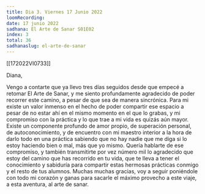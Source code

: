 ```yaml
---
title: Dia 3. Viernes 17 Junio 2022
loomRecording:
date: 17 junio 2022
sadhana: El Arte de Sanar S01E02
index: 3
total: 36
sadhanaslug: el-arte-de-sanar
---
```


[[172022VI0733]]

Diana,

Vengo a contarte que ya llevo tres días seguidos desde que empecé a retomar El Arte de Sanar, y me siento profundamente agradecido de poder recorrer este camino, a pesar de que sea de manera sincrónica. Para mi existe un valor inmenso en el hecho de poder compartir ese espacio a pesar de no estar ahí en el mismo momento en el que lo grabas, y mi compromiso con la práctica y lo que trae a mi vida es quizás aún mayor. Existe un componente profundo de amor propio, de superación personal, de autoconocimiento, y de encuentro con mi maestro interior a la hora de darlo todo en una práctica sabiendo que no hay nadie que me diga si lo estoy haciendo bien o mal, más que yo mismo. Quería hablarte de ese compromiso, y también transmitirte por vez número mil lo agradecido que estoy del camino que has recorrido en tu vida, que te lleva a tener el conocimiento y sabiduría para compartir estas hermosas prácticas conmigo y el resto de tus alumnos. Muchas muchas gracias, voy a seguir poniéndole con todo mi corazón y ganas para sacarle el máximo provecho a este viaje, a esta aventura, al arte de sanar.
